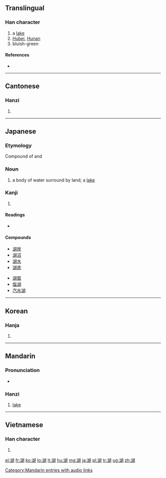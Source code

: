 ==Translingual==

===Han character===
{{Han char|rn=85|rad=水|as=09|sn=12|four=3712<sub>0</sub>|canj=水十口月 (EJRB)|ids=⿰[[氵]][[胡]]}}

# a [[lake]]
# [[Hubei]], [[Hunan]]
# bluish-green

====References====
* {{Han ref|kx=0637.040|dkj=17836|dj=1044.050|hdz=31669.030|uh=6E56|ud=28246|bh=B4F2|bd=46322}}

----

==Cantonese==

===Hanzi===
{{yue-hanzi|jyut=|y=wu4}}

# {{defn|lang=yue|sort=水09}}

----

==Japanese==

===Etymology===

Compound of {{term|水|mizu|water}} and {{term|海|umi|ocean}}

===Noun===
{{ja-noun|k|hira=みずうみ|hhira=みづうみ|rom=mizuumi}}

# a body of water surround by land; a [[lake]]

===Kanji===
{{ja-kanji|grade=3|rs=水09}}

# {{defn|lang=ja|sort=水09}}

====Readings====
* {{ja-readings|on=[[こ]] (ko)|kun=[[みずうみ]] (mizuumi)}}

====Compounds====
{{top2}}
* [[湖岸]]
* [[湖沼]]
* [[湖水]]
* [[湖底]]
{{mid2}}
* [[湖面]]
* [[塩湖]]
* [[汽水湖]]
{{bottom}}

----

==Korean==

===Hanja===
{{ko-hanja|hangeul=호|eumhun=|rv=ho|mr=ho|y=ho}}

# {{defn|lang=ko|sort=水09}}

----

==Mandarin==

===Pronunciation===
* {{audio|zh-hú.ogg|audio}}

===Hanzi===
{{cmn-hanzi|pin=[[hú]] ([[hu2]])|wg=hu<sup>2</sup>}}

# [[lake]]

[[Category:Mandarin entries with audio links]]

----

==Vietnamese==

===Han character===
{{vi-hantu|[[hồ]]|rs=水09}}

# {{defn|lang=vi|sort=水09}}

[[el:湖]]
[[fr:湖]]
[[ko:湖]]
[[lo:湖]]
[[lt:湖]]
[[hu:湖]]
[[mg:湖]]
[[ja:湖]]
[[pl:湖]]
[[tr:湖]]
[[ug:湖]]
[[zh:湖]]